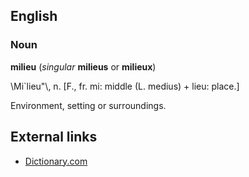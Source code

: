 ==English==
===Noun===
'''milieu''' (''singular'' '''milieus''' or '''milieux''')

\Mi`lieu"\, n. [F., fr. mi: middle (L. medius) + lieu:
place.]

Environment, setting or surroundings.

==External links==
* [http://dictionary.reference.com/search?q=milieux&r=67 Dictionary.com]